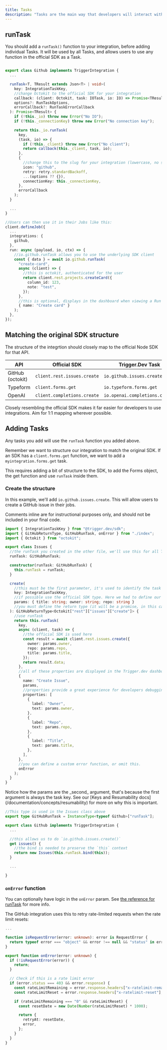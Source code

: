 ```yaml
---
title: Tasks
description: "Tasks are the main way that developers will interact with your Integration. They are the actions that developers will be able to perform in their jobs."
---
```


<Snippet file="v2-deprecation-warning.mdx" />

## runTask

You should add a `runTask()` function to your integration, before adding individual Tasks. It will be used by all Tasks, and allows users to use any function in the official SDK as a Task.

<CodeGroup>

```ts integrations/github/index.ts

export class Github implements TriggerIntegration {
  ...

  runTask<T, TResult extends Json<T> | void>(
    key: IntegrationTaskKey,
    //change Octokit to the official SDK for your integration
    callback: (client: Octokit, task: IOTask, io: IO) => Promise<TResult>,
    options?: RunTaskOptions,
    errorCallback?: RunTaskErrorCallback
  ): Promise<TResult> {
    if (!this._io) throw new Error("No IO");
    if (!this._connectionKey) throw new Error("No connection key");

    return this._io.runTask(
      key,
      (task, io) => {
        if (!this._client) throw new Error("No client");
        return callback(this._client, task, io);
      },
      {
        //change this to the slug for your integration (lowercase, no spaces)
        icon: "github",
        retry: retry.standardBackoff,
        ...(options ?? {}),
        connectionKey: this._connectionKey,
      },
      errorCallback
    );
  }

  ...
}
```

```ts Usage
//Users can then use it in their Jobs like this:
client.defineJob({
  ...
  integrations: {
    github,
  },
  run: async (payload, io, ctx) => {
    //io.github.runTask allows you to use the underlying SDK client
    const { data } = await io.github.runTask(
      "create-card",
      async (client) => {
        //this is octokit, authenticated for the user
        return client.rest.projects.createCard({
          column_id: 123,
          note: "test",
        });
      },
      //this is optional, displays in the dashboard when viewing a Run
      { name: "Create card" }
    );
  },
});
```

</CodeGroup>

## Matching the original SDK structure

The structure of the integrtion should closely map to the official Node SDK for that API.

| API              | Official SDK                | Trigger.Dev Task               |
| ---------------- | --------------------------- | ------------------------------ |
| GitHub (octokit) | `client.rest.issues.create` | `io.github.issues.create`      |
| Typeform         | `client.forms.get`          | `io.typeform.forms.get`        |
| OpenAI           | `client.completions.create` | `io.openai.completions.create` |

Closely resembling the official SDK makes it far easier for developers to use integrations. Aim for 1:1 mapping wherever possible.

## Adding Tasks

Any tasks you add will use the `runTask` function you added above.

Remember we want to structure our integration to match the original SDK. If an SDK has a `client.forms.get` function, we want to add a `myintegration.forms.get` task.

This requires adding a bit of structure to the SDK, to add the Forms object, the get function and use `runTask` inside them.

### Create the structure

In this example, we'll add `io.github.issues.create`. This will allow users to create a GitHub issue in their jobs.

Comments inline are for instructional purposes only, and should not be included in your final code.

```ts integration/github/issues.ts
import { IntegrationTaskKey } from "@trigger.dev/sdk";
import { GitHubReturnType, GitHubRunTask, onError } from "./index";
import { Octokit } from "octokit";

export class Issues {
  //the runTask you created in the other file, we'll use this for all Tasks
  runTask: GitHubRunTask;

  constructor(runTask: GitHubRunTask) {
    this.runTask = runTask;
  }

  create(
    //this must be the first parameter, it's used to identify the task
    key: IntegrationTaskKey,
    //if possible use the official SDK type. Here we had to define our own.
    params: { title: string; owner: string; repo: string }
    //you must define the return type (it will be a promise, in this case grabbed from the official SDK)
  ): GitHubReturnType<Octokit["rest"]["issues"]["create"]> {
    //use runTask
    return this.runTask(
      key,
      async (client, task) => {
        //the official SDK is used here
        const result = await client.rest.issues.create({
          owner: params.owner,
          repo: params.repo,
          title: params.title,
        });
        return result.data;
      },
      //all of these properties are displayed in the Trigger.dev dashboard
      {
        name: "Create Issue",
        params,
        //properties provide a great experience for developers debugging a Run
        properties: [
          {
            label: "Owner",
            text: params.owner,
          },
          {
            label: "Repo",
            text: params.repo,
          },
          {
            label: "Title",
            text: params.title,
          },
        ],
      },
      //you can define a custom error function, or omit this.
      onError
    );
  }
}
```

<Note>
  Notice how the params are the _second_ argument, that's because the first argument is always the
  task key. See our [Keys and Resumability docs](/documentation/concepts/resumability) for more on
  why this is important.
</Note>

```ts integrations/github/index.ts
//This type is used in the Issues class above
export type GitHubRunTask = InstanceType<typeof Github>["runTask"];

export class Github implements TriggerIntegration {
  ...

  //this allows us to do `io.github.issues.create()`
  get issues() {
    //the bind is needed to preserve the `this` context
    return new Issues(this.runTask.bind(this));
  }

  ...

}
```

### `onError` function

You can optionally have logic in the `onError` param. See [the reference for runTask](/sdk/io/runtask) for more info.

The GitHub integration uses this to retry rate-limited requests when the rate limit resets:

```ts integrations/github/index.ts
...

function isRequestError(error: unknown): error is RequestError {
  return typeof error === "object" && error !== null && "status" in error;
}

export function onError(error: unknown) {
  if (!isRequestError(error)) {
    return;
  }

  // Check if this is a rate limit error
  if (error.status === 403 && error.response) {
    const rateLimitRemaining = error.response.headers["x-ratelimit-remaining"];
    const rateLimitReset = error.response.headers["x-ratelimit-reset"];

    if (rateLimitRemaining === "0" && rateLimitReset) {
      const resetDate = new Date(Number(rateLimitReset) * 1000);

      return {
        retryAt: resetDate,
        error,
      };
    }
  }
}

```
